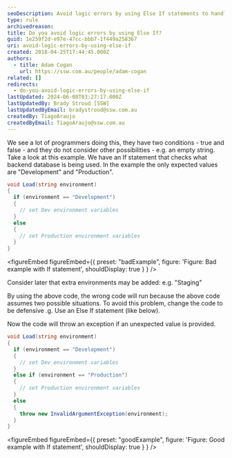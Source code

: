 ```yaml
---
seoDescription: Avoid logic errors by using Else If statements to handle unexpected values and provide a clear indication of incorrect inputs.
type: rule
archivedreason:
title: Do you avoid logic errors by using Else If?
guid: 1e259f2d-e97e-47cc-bbb7-1f449a258367
uri: avoid-logic-errors-by-using-else-if
created: 2018-04-25T17:44:45.000Z
authors:
  - title: Adam Cogan
    url: https://ssw.com.au/people/adam-cogan
related: []
redirects:
  - do-you-avoid-logic-errors-by-using-else-if
lastUpdated: 2024-06-08T03:27:17.000Z
lastUpdatedBy: Brady Stroud [SSW]
lastUpdatedByEmail: bradystroud@ssw.com.au
createdBy: TiagoAraujo
createdByEmail: TiagoAraujo@ssw.com.au
---
```


We see a lot of programmers doing this, they have two conditions - true and false - and they do not consider other possibilities - e.g. an empty string. Take a look at this example. We have an If statement that checks what backend database is being used.
In the example the only expected values are "Development" and "Production".

```cs
void Load(string environment)
{
  if (environment == "Development")
  {
    // set Dev environment variables
  }
  else
  {
    // set Production environment variables
  }
}
```

<figureEmbed figureEmbed={{
  preset: "badExample",
  figure: 'Figure: Bad example with If statement',
  shouldDisplay: true
} } />


Consider later that extra environments may be added: e.g. "Staging"

By using the above code, the wrong code will run because the above code assumes two possible situations. To avoid this problem, change the code to be defensive .g. Use an Else If statement (like below).

Now the code will throw an exception if an unexpected value is provided.

```cs
void Load(string environment)
{
  if (environment == "Development")
  {
    // set Dev environment variables
  }
  else if (environment == "Production")
  {
    // set Production environment variables
  }
  else
  {
    throw new InvalidArgumentException(environment);
  }
}
```

<figureEmbed figureEmbed={{
  preset: "goodExample",
  figure: 'Figure: Good example with If statement',
  shouldDisplay: true
} } />

